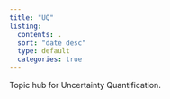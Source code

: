 ```yaml
---
title: "UQ"
listing:
  contents: .
  sort: "date desc"
  type: default
  categories: true
---
```


Topic hub for Uncertainty Quantification. 